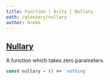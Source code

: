 ```yaml
---
title: Function | Arity | Nullary
path: /glossary/nullary
author: brekk
---
```


## [Nullary](/glossary/nullary)

A function which takes zero parameters. 

```js
const nullary = () => `nothing`
```
